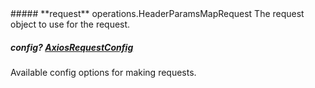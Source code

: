
<Collapsible>
    ##### **request** operations.HeaderParamsMapRequest
    The request object to use for the request.
    <Collapsible.Break/>
    <HeaderParamsMapRequest/>
</Collapsible>

##### **config?** [AxiosRequestConfig](https://axios-http.com/docs/req_config)
Available config options for making requests.

